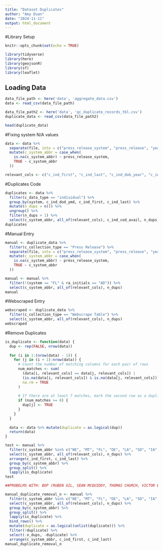 ```yaml
---
title: "Dataset Duplicates"
author: "Amy Duan"
date: "2024-11-11"
output: html_document
---
```


#Library Setup
```r
knitr::opts_chunk$set(echo = TRUE)

library(tidyverse)
library(here) 
library(geojsonR) 
library(sf) 
library(leaflet)
```

## Loading Data
```r
data_file_path <- here('data', 'aggregate_data.csv')
data <- read_csv(data_file_path)

data_file_path2 <- here('data', 'qc_duplicate_records_tbl.csv') 
duplicate_data <- read_csv(data_file_path2) 

head(duplicate_data)
```

#Fixing system N/A values
```r
data <- data %>%
  separate(file, into = c("press_release_system", "press_release", "year"), sep = "_") %>%
  mutate(c_system_abbr = case_when(
    is.na(c_system_abbr) ~ press_release_system,
    TRUE ~ c_system_abbr
  ))
```

```r
relevant_cols <- c("c_ind_first", "c_ind_last", "c_ind_dob_year", "c_ind_gender", "c_ind_race", "c_ind_ethnicity", "c_ind_dod_ymd", "ind_tod", "ind_deathloc", "c_ind_fachoused", "c_ind_age")
```

#Duplicates Code
```r
duplicates <- data %>% 
  filter(c_data_type == "individual") %>% 
  group_by(system, c_ind_dod_ymd, c_ind_first, c_ind_last) %>% 
  mutate(n_dups = n()) %>% 
  ungroup() %>% 
  filter(n_dups > 1) %>% 
  select(c_system_abbr, all_of(relevant_cols), c_ind_cod_avail, n_dups) 
duplicates
```

#Manual Entry
```r
manual <- duplicate_data %>% 
  filter(c_collection_type == "Press Release") %>% 
  separate(file, into = c("press_release_system", "press_release", "year"), sep = "_") %>% 
  mutate(c_system_abbr = case_when(
    is.na(c_system_abbr) ~ press_release_system,
    TRUE ~ c_system_abbr
  ))

manual <- manual %>% 
  filter(!(system == "FL" & ra_initials == "AD")) %>% 
  select(c_system_abbr, all_of(relevant_cols), n_dups) 
manual
```

#Webscraped Entry 
```r
webscraped <- duplicate_data %>% 
  filter(c_collection_type == "Webscrape Table") %>% 
  select(c_system_abbr, all_of(relevant_cols), n_dups) 
webscraped
```

#Remove Duplicates 

```r
is_duplicate <- function(data) {
  dup <- rep(FALSE, nrow(data)) 
  
  for (i in 1:(nrow(data) - 1)) {
    for (j in (i + 1):nrow(data)) {
      # Count the number of matching columns for each pair of rows
      num_matches <- sum(
        (data[i, relevant_cols] == data[j, relevant_cols]) | 
        (is.na(data[i, relevant_cols]) & is.na(data[j, relevant_cols])), 
        na.rm = TRUE
      )
      
      # If there are at least 7 matches, mark the second row as a duplicate
      if (num_matches >= 8) {
        dup[j] <- TRUE
      }
    }
  }
  
  data <- data %>% mutate(duplicate = as.logical(dup)) 
  return(data)
}
```

```r
test <- manual %>% 
  filter(c_system_abbr %in% c("NE", "MT", "FL", "DE", "LA", "SD", "IA", "WY", "BOP", "CT", "NV", "AZ")) %>% 
  select(c_system_abbr, all_of(relevant_cols), n_dups) %>% 
  arrange(c_ind_first, c_ind_last) %>% 
  group_by(c_system_abbr) %>% 
  group_split() %>% 
  lapply(is_duplicate) 
test

##PROBELMS WITH: BOP (RUBEN GIL, SEAN MCQUIDDY, THOMAS CHURCH, VICTOR BIGMAN), FL (JESSIE SINGLETON), IA (TIMOTHY BRYANT) 
```

```r
manual_duplicate_removal_n <- manual %>% 
  filter(c_system_abbr %in% c("NE", "MT", "FL", "DE", "LA", "SD", "IA", "WY", "BOP", "CT", "NV", "AZ")) %>% 
  select(c_system_abbr, all_of(relevant_cols), n_dups) %>% 
  group_by(c_system_abbr) %>% 
  group_split() %>% 
  lapply(is_duplicate) %>% 
  bind_rows() %>% 
  mutate(duplicate = as.logical(unlist(duplicate))) %>% 
  filter(!duplicate) %>% 
  select(-n_dups, -duplicate) %>% 
  arrange(c_system_abbr, c_ind_first, c_ind_last) 
manual_duplicate_removal_n
```
